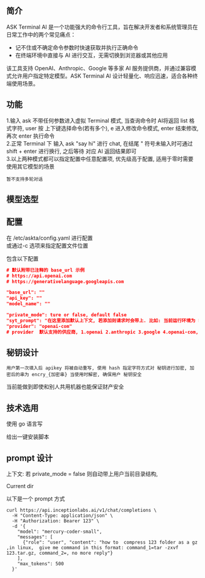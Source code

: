 ## 简介
ASK Terminal AI 是一个功能强大的命令行工具，旨在解决开发者和系统管理员在日常工作中的两个常见痛点：
- 记不住或不确定命令参数时快速获取并执行正确命令
- 在终端环境中直接与 AI 进行交互，无需切换到浏览器或其他应用

该工具支持 OpenAI、Anthropic、Google 等多家 AI 服务提供商，并通过兼容模式允许用户指定特定模型。ASK Terminal AI 设计轻量化、响应迅速，适合各种终端使用场景。

## 功能
1.输入 ask 不带任何参数进入虚拟 Terminal 模式, 当查询命令时 AI将返回 list 格式字符, user 按 上下键选择命令(若有多个), e 进入修改命令模式, enter 结束修改, 再次 enter 执行命令  
2.正常 Terminal 下 输入 ask "say hi" 进行 chat, 在结尾 " 符号未输入时可通过 shift + enter 进行换行, 之后等待 对应 AI 返回结果即可  
3.以上两种模式都可以指定配置中任意配置项, 优先级高于配置, 适用于零时需要使用其它模型的场景  

`暂不支持多轮对话`
## 模型选型

## 配置
在 /etc/askta/config.yaml 进行配置  
或通过-c 选项来指定配置文件位置

包含以下配置
```json
# 默认附带已注释的 base_url 示例
# https://api.openai.com
# https://generativelanguage.googleapis.com

"base_url": ""
"api_key": ""
"model_name": ""

"private_mode": ture or false, default false
"syt_prompt": "在这里添加默认上下文, 若添加则请求时会带上. 比如: 当前运行环境为 Linux"
"provider": "openai-com"
# provider  默认支持的供应商, 1.openai 2.anthropic 3.google 4.openai-com, default 4, 如果填的是 1/2/3 都不需要再写 base_url, 4 则必须填写所有内容
```


## 秘钥设计
`用户第一次填入后 apikey 将被自动重写, 使用 hash 指定字符方式对 秘钥进行加密, 加密后的串为 encry_{加密串} 当使用时解密, 确保用户 秘钥安全`



当前能做到即使和别人共用机器也能保证财产安全


## 技术选用
使用 go 语言写 

给出一键安装脚本


## prompt 设计

上下文: 若 private_mode  = false 则自动带上用户当前目录结构, 

Current dir
 
以下是一个 prompt 方式
```
curl https://api.inceptionlabs.ai/v1/chat/completions \
  -H "Content-Type: application/json" \
  -H "Authorization: Bearer 123" \
  -d '{
    "model": "mercury-coder-small",
    "messages": [
      {"role": "user", "content": "how to  compress 123 folder as a gz ,in linux,  give me command in this format: command_1=tar -zxvf 123.tar.gz, command_2=, no more reply"}
    ],
    "max_tokens": 500
  }'

```
